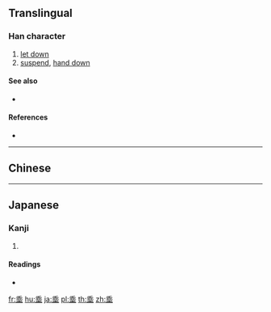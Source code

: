 {{character info/new}}
{{also|垂}}
==Translingual==

===Han character===
{{Han char|rn=32|rad=土|as=07|sn=10|four=|canj=HJLG|ids=⿻乖二}}

# [[let down]]
# [[suspend]], [[hand down]]

====See also====
* {{l|mul|乘}}

====References====
* {{Han ref|kx=0229.160|dkj=05104|dj=0465.060|hdz=10445.060|uh=57C0|ud=22464}}

----

==Chinese==
{{zh-see|垂|v}}

----

==Japanese==

===Kanji===
{{ja-kanji|grade=|rs=土07}}

# {{defn|lang=ja|sort=土07}}

====Readings====
* {{ja-readings|on=[[すい]] (''sui'')|kun=[[たれる]] ([[埀れる]] ''tareru''), [[たらす]] ([[埀らす]] ''tarasu''), [[なんなんとす]] ([[埀す]]''nannantosu'')}}

[[fr:埀]]
[[hu:埀]]
[[ja:埀]]
[[pl:埀]]
[[th:埀]]
[[zh:埀]]